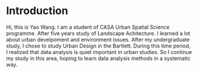 # Introduction

Hi, this is Yao Wang. I am a student of CASA Urban Spatial Science programme. After five years study of Landscape Achitecture. I learned a lot about urban develpoment and environment issues. After my undergraduate study, I chose to study Urban Design in the Bartlett. During this time period, I realized that data analysis is quiet important in urban studies. So I continue my study in this area, hoping to learn data analysis methods in a systematic way.